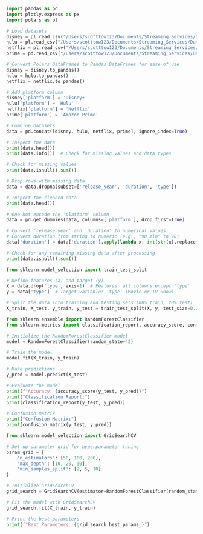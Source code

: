 ```python
import pandas as pd
import plotly.express as px
import polars as pl

# Load datasets
disney = pl.read_csv("/Users/scotttow123/Documents/Streaming_Services/Data/disney_plus_titles.csv")
hulu = pl.read_csv("/Users/scotttow123/Documents/Streaming_Services/Data/hulu_titles.csv")
netflix = pl.read_csv("/Users/scotttow123/Documents/Streaming_Services/Data/netflix_titles.csv")
prime = pd.read_csv("/Users/scotttow123/Documents/Streaming_Services/Data/amazon_prime_titles.csv")

# Convert Polars DataFrames to Pandas DataFrames for ease of use
disney = disney.to_pandas()
hulu = hulu.to_pandas()
netflix = netflix.to_pandas()

# Add platform column
disney['platform'] = 'Disney+'
hulu['platform'] = 'Hulu'
netflix['platform'] = 'Netflix'
prime['platform'] = 'Amazon Prime'

# Combine datasets
data = pd.concat([disney, hulu, netflix, prime], ignore_index=True)

# Inspect the data
print(data.head())
print(data.info())  # Check for missing values and data types
```

```python
# Check for missing values
print(data.isnull().sum())

# Drop rows with missing data
data = data.dropna(subset=['release_year', 'duration', 'type'])

# Inspect the cleaned data
print(data.head())

```

```python
# One-hot encode the 'platform' column
data = pd.get_dummies(data, columns=['platform'], drop_first=True)

# Convert 'release_year' and 'duration' to numerical values
# Convert duration from string to numeric (e.g., "90 min" to 90)
data['duration'] = data['duration'].apply(lambda x: int(str(x).replace(' min', '').strip()) if isinstance(x, str) else x)

# Check for any remaining missing data after processing
print(data.isnull().sum())

```

```python
from sklearn.model_selection import train_test_split

# Define features (X) and target (y)
X = data.drop('type', axis=1)  # Features: all columns except 'type'
y = data['type']  # Target variable: 'type' (Movie or TV Show)

# Split the data into training and testing sets (80% train, 20% test)
X_train, X_test, y_train, y_test = train_test_split(X, y, test_size=0.2, random_state=42)

```

```python
from sklearn.ensemble import RandomForestClassifier
from sklearn.metrics import classification_report, accuracy_score, confusion_matrix

# Initialize the RandomForestClassifier model
model = RandomForestClassifier(random_state=42)

# Train the model
model.fit(X_train, y_train)

# Make predictions
y_pred = model.predict(X_test)

# Evaluate the model
print(f"Accuracy: {accuracy_score(y_test, y_pred)}")
print("Classification Report:")
print(classification_report(y_test, y_pred))

# Confusion matrix
print("Confusion Matrix:")
print(confusion_matrix(y_test, y_pred))

```

```python
from sklearn.model_selection import GridSearchCV

# Set up parameter grid for hyperparameter tuning
param_grid = {
    'n_estimators': [50, 100, 200],
    'max_depth': [10, 20, 30],
    'min_samples_split': [2, 5, 10]
}

# Initialize GridSearchCV
grid_search = GridSearchCV(estimator=RandomForestClassifier(random_state=42), param_grid=param_grid, cv=3)

# Fit the model with GridSearchCV
grid_search.fit(X_train, y_train)

# Print the best parameters
print(f"Best Parameters: {grid_search.best_params_}")

```

```python
```

```python
```

```python
```

```python
```

```python
```

```python
```

```python
```

